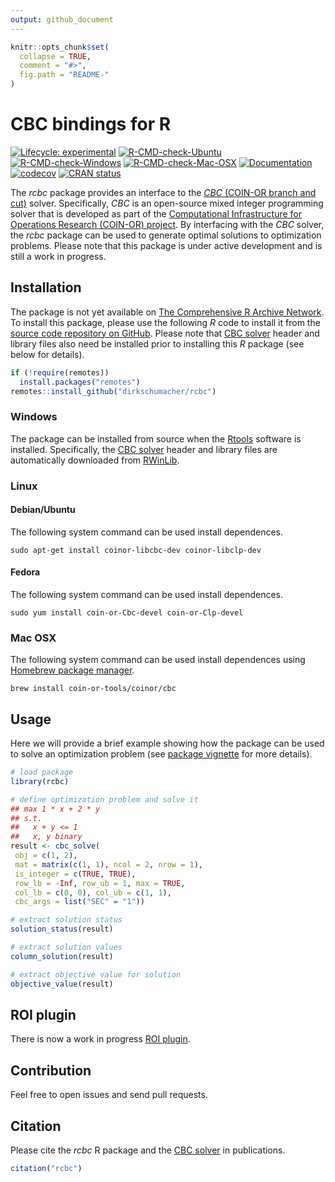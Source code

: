 ```yaml
---
output: github_document
---
```


<!-- README.md is generated from README.Rmd. Please edit that file -->

```r
knitr::opts_chunk$set(
  collapse = TRUE,
  comment = "#>",
  fig.path = "README-"
)
```

# CBC bindings for R
<!-- badges: start -->
[![Lifecycle: experimental](https://img.shields.io/badge/Lifecycle-experimental-orange.svg)](https://lifecycle.r-lib.org/articles/stages.html)
[![R-CMD-check-Ubuntu](https://img.shields.io/github/workflow/status/dirkschumacher/rcbc/Ubuntu/master.svg?label=Ubuntu)](https://github.com/dirkschumacher/rcbc/actions)
[![R-CMD-check-Windows](https://img.shields.io/github/workflow/status/dirkschumacher/rcbc/Windows/master.svg?label=Windows)](https://github.com/dirkschumacher/rcbc/actions)
[![R-CMD-check-Mac-OSX](https://img.shields.io/github/workflow/status/dirkschumacher/rcbc/Mac%20OSX/master.svg?label=Mac%20OSX)](https://github.com/dirkschumacher/rcbc/actions)
[![Documentation](https://img.shields.io/github/workflow/status/dirkschumacher/rcbc/Documentation/master.svg?label=Documentation)](https://github.com/dirkschumacher/rcbc/actions)
[![codecov](https://codecov.io/gh/dirkschumacher/rcbc/branch/master/graph/badge.svg)](https://app.codecov.io/gh/dirkschumacher/rcbc)
[![CRAN status](https://www.r-pkg.org/badges/version/rcbc)](https://CRAN.R-project.org/package=rcbc)
<!-- badges: end -->

The _rcbc_ package provides an interface to the [_CBC_ (COIN-OR branch and cut)](https://projects.coin-or.org/Cbc) solver. Specifically, _CBC_ is an open-source mixed integer programming solver that is developed as part of the [Computational Infrastructure for Operations Research (COIN-OR) project](https://www.coin-or.org/). By interfacing with the _CBC_ solver, the _rcbc_ package can be used to generate optimal solutions to optimization problems. Please note that this package is under active development and is still a work in progress.

## Installation

The package is not yet available on [The Comprehensive R Archive Network](https://cran.r-project.org/). To install this package, please use the following _R_ code to install it from the [source code repository on GitHub](https://github.com/dirkschumacher/rcbc). Please note that [CBC solver](https://projects.coin-or.org/Cbc) header and library files also need be installed prior to installing this _R_ package (see below for details).

```r
if (!require(remotes))
  install.packages("remotes")
remotes::install_github("dirkschumacher/rcbc")
```

### Windows

The package can be installed from source when the [Rtools](https://cran.r-project.org/bin/windows/Rtools/) software is installed. Specifically, the [CBC solver](https://projects.coin-or.org/Cbc) header and library files are automatically downloaded from [RWinLib](https://github.com/rwinlib/cbc).

### Linux

#### Debian/Ubuntu

The following system command can be used install dependences.

```
sudo apt-get install coinor-libcbc-dev coinor-libclp-dev
```

#### Fedora

The following system command can be used install dependences.

```
sudo yum install coin-or-Cbc-devel coin-or-Clp-devel
```

### Mac OSX

The following system command can be used install dependences using [Homebrew package manager](https://brew.sh/).

```
brew install coin-or-tools/coinor/cbc
```

## Usage

Here we will provide a brief example showing how the package can be used to solve an optimization problem (see [package vignette](https://dirkschumacher.github.io/rcbc/articles/rcbc.html) for more details).

```r
# load package
library(rcbc)

# define optimization problem and solve it
## max 1 * x + 2 * y
## s.t.
##   x + y <= 1
##   x, y binary
result <- cbc_solve(
 obj = c(1, 2),
 mat = matrix(c(1, 1), ncol = 2, nrow = 1),
 is_integer = c(TRUE, TRUE),
 row_lb = -Inf, row_ub = 1, max = TRUE,
 col_lb = c(0, 0), col_ub = c(1, 1),
 cbc_args = list("SEC" = "1"))

# extract solution status
solution_status(result)

# extract solution values
column_solution(result)

# extract objective value for solution
objective_value(result)
```

## ROI plugin

There is now a work in progress [ROI plugin](https://github.com/dirkschumacher/ROI.plugin.cbc).

## Contribution

Feel free to open issues and send pull requests.

## Citation

Please cite the _rcbc_ R package and the [CBC solver](https://projects.coin-or.org/Cbc) in publications.

```r
citation("rcbc")
```
